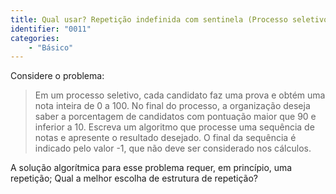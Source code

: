 ```yaml
---
title: Qual usar? Repetição indefinida com sentinela (Processo seletivo)
identifier: "0011"
categories:
    - "Básico"
---
```

::: {#exr-0011}
Considere o problema: 

> Em um processo seletivo, cada candidato faz uma prova e obtém uma nota inteira de 0 a 100. No final do processo, a organização deseja saber a porcentagem de candidatos com pontuação maior que 90 e inferior a 10. Escreva um algoritmo que processe uma sequência de notas e apresente o resultado desejado. O final da sequência é indicado pelo valor -1, que não deve ser considerado nos cálculos.

A solução algorítmica para esse problema requer, em princípio, uma repetição; Qual a melhor escolha de estrutura de repetição?

<!-- @sol-0011 -->
:::
